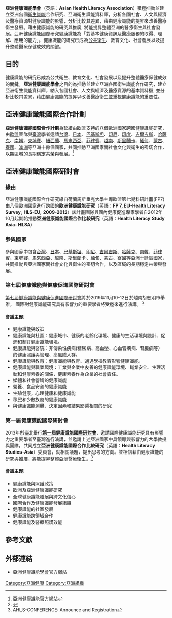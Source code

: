 {{研究机构
| name = 亞洲健康識能學會
| image = [[File:AHLS_Logo.jpg|AHLS Logo]]
| logo =
| motto = 
| rector = 
| secretary =
| president =
| vice-president =
| type = 
| established = 2014
| location = {{flagicon|United Kingdom}} 英國，倫敦辦公室地址：301 Euston Rd., Fitzrovia, London NW1 3AD United Kingdom.
| students = 
| staff = 
| campus = 
| address =
| zip =
| telephone =
| website =  {{URL|http://ahla-asia.org/}}
| label_color =
| border_color =
| box_width =
}}
'''亞洲健康識能學會'''（英語：'''Asian Health Literacy Association'''）積極推動並建立亞洲各國[[衛生識能|衛生識能]]合作研究、亞洲衛生識能資料庫，分析各國社會、人文與經濟及醫療資源對健康識能的影響，分析比較其差異，藉由健康識能的提昇來改善醫療衛生發展。藉由健康識能的研究與推廣, 將能提昇整體亞洲的醫療衛生與社會發展。亞洲健康識能國際研究健康識能為「對基本健康資訊及醫療服務的取得、理解、應用的能力」。健康識能的研究已成為[[公共衛生|公共衛生]]、教育文化、社會發展以及提升整體醫療保健成效的關鍵。

== 目的 ==
健康識能的研究已成為公共衛生、教育文化、社會發展以及提升整體醫療保健成效的關鍵。'''亞洲健康識能學會'''之目的為推動並建立亞洲各國衛生識能合作研究，建立亞洲衛生識能資料庫，納入各國社會、人文與經濟及醫療資源的基本資料檔, 並分析比較其差異，藉由健康識能的提昇以改善醫療衛生並重視健康識能的重要性。

== 亞洲健康識能國際合作計劃 ==
'''亞洲健康識能國際合作計劃'''為延續由歐盟支持的八個歐洲國家跨國健康識能研究，由[[歐盟|歐盟]]團隊與[[臺灣|臺灣]]學者邀請[[台灣|台灣]]、[[日本|日本]]、[[巴基斯坦|巴基斯坦]]、[[印尼|印尼]]、[[印度|印度]]、[[吉爾吉斯|吉爾吉斯]]、[[哈薩克|哈薩克]]、[[南韓|南韓]]、[[柬埔賽|柬埔賽]]、[[紐西蘭|紐西蘭]]、[[馬來西亞|馬來西亞]]、[[菲律賓|菲律賓]]、[[越南|越南]]、[[斯里蘭卡|斯里蘭卡]]、[[緬甸|緬甸]]、[[蒙古|蒙古]]、[[寮國|寮國]]、[[澳洲|澳洲]]等亞洲十餘個國家，共同推動亞洲國家間社會文化與衛生的密切合作，以期區域的長期穩定共榮與發展。<ref>亞洲健康識能官方網站</ref>

== 亞洲健康識能國際研討會 ==
=== 緣由 ===
亞洲健康識能國際合作研究緣自荷蘭馬斯垂克大學主導歐盟第七期科研計畫(FP7)由八個歐洲國家進行跨國的'''歐洲健康識能研究'''（英語：'''FP 7, EU-Health Literacy Survey; HLS-EU; 2009-2012'''）該計畫團隊與國內健康促進專家學者自2012年10月起開始推動'''亞洲健康識能國際合作比較研究'''（英語：'''Health Literacy Study Asia- HLSA'''）

=== 參與國家 ===
參與國家中包含[[台灣|台灣]]、[[日本|日本]]、[[巴基斯坦|巴基斯坦]]、[[印尼|印尼]]、[[吉爾吉斯|吉爾吉斯]]、[[哈薩克|哈薩克]]、[[南韓|南韓]]、[[菲律賓|菲律賓]]、[[柬埔賽|柬埔賽]]、[[馬來西亞|馬來西亞]]、[[越南|越南]]、[[斯里蘭卡|斯里蘭卡]]、[[緬甸|緬甸]]、[[蒙古|蒙古]]、[[寮國|寮國]]等亞洲十餘個國家，共同推動與亞洲國家間社會文化與衛生的密切合作，以及區域的長期穩定共榮與發展。

=== 第七屆健康識能與健康促進國際研討會 ===
[https://web.archive.org/web/20140227131909/http://ahls-asia.org/announce.php?a_year=2014#btn 第七屆健康識能與健康促進國際研討會]將於2019年11月10-12日於越南胡志明市舉辦， 國際對健康識能研究具有影響力的重要學者將受邀來進行演講。 <ref>{{Cite web |url=http://ahls-asia.org/announce.php?a_year=2014#btn |title=存档副本 |accessdate=2014-02-24 |archive-date=2014-02-27 |archive-url=https://web.archive.org/web/20140227131909/http://ahls-asia.org/announce.php?a_year=2014#btn |dead-url=no }}</ref>

==== 會議主題 ====
* 健康識能與政策
* 健康識能與社區：健康城市、健康的老齡化環境、健康的生活環境與設計、促進和制訂健康識能環境。
* 健康識能與醫院：非傳染性疾病(糖尿病、高血壓、心血管疾病、腎臟病等）的健康照護與管理、高風險人群。
* 健康識能與教育：健康識能與教育、通過學校教育影響健康識能。
* 健康識能與職業環境：工業與企業中友善的健康識能環境、職業安全、生理活動和健康素養的關係，健康素養作為企業的社會責任。
* 媒體和社會營銷的健康識能
* 營養、食品安全的健康識能
* 生殖健康，心理健康和健康識能
* 移民和少數族裔的健康識能
* 與健康識能測量、決定因素和結果影響相關的研究

=== 第一屆健康識能國際研討會 ===
2013年於臺北舉行'''[https://web.archive.org/web/20131029191920/http://ahls-asia.org/announce.php#btn 第一屆健康識能國際研討會]'''，邀請國際健康識能研究具有影響力之重要學者至臺灣進行演講，並邀請上述亞洲國家中具領導與影響力的大學教授與團隊，共同成立'''亞洲健康識能國際合作比較研究'''（英語：'''Health Literacy Studies-Asia'''）委員會，就相關議題，提出思考的方向。並相信藉由健康識能的研究與推廣，將能提昇整體亞洲醫療衛生。<ref>AHLS-CONFERENCE: Announce and Registration</ref>

==== 會議主題 ====
* 健康識能與照護政策                  
* 歐洲及亞洲健康識能研究
* 全球健康識能發展與跨文化信心
* 國際合作及健康識能發展組織
* 健康識能的社區發展
* 健康識能跨領域合作
* 健康識能及醫療照護效能

== 參考文獻 ==
{{reflist}}

== 外部連結 ==
* [http://ahls-asia.org/ 亞洲健康識能學會官方網站] {{Wayback|url=http://ahls-asia.org/ |date=20171113223849 }}

[[Category:亞洲健康|Category:亞洲健康]]
[[Category:亞洲組織|Category:亞洲組織]]